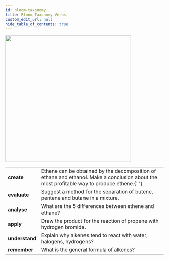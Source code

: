 ```yaml
---
id: bloom-taxonomy
title: Bloom Taxonomy Verbs
custom_edit_url: null
hide_table_of_contents: true
---
```



<img src={bloom} width='400' />
<br />
<table>
  <tr>
    <td>
      <strong>create</strong>
    </td>
    <td>
      Ethene can be obtained by the decomposition of ethane and ethanol. Make a
      conclusion about the most profitable way to produce ethene.{' '}
    </td>
  </tr>
  <tr>
    <td>
      <strong>evaluate</strong>
    </td>
    <td>
      Suggest a method for the separation of butene, pentene and butane in a
      mixture.
    </td>
  </tr>
  <tr>
    <td>
      <strong>analyse</strong>
    </td>
    <td>What are the 5 differences between ethene and ethane?</td>
  </tr>
  <tr>
    <td>
      <strong>apply</strong>
    </td>
    <td>Draw the product for the reaction of propene with hydrogen bromide.</td>
  </tr>
  <tr>
    <td>
      <strong>understand</strong>
    </td>
    <td>Explain why alkenes tend to react with water, halogens, hydrogens?</td>
  </tr>
  <tr>
    <td>
      <strong>remember</strong>
    </td>
    <td>What is the general formula of alkenes?</td>
  </tr>
</table>
